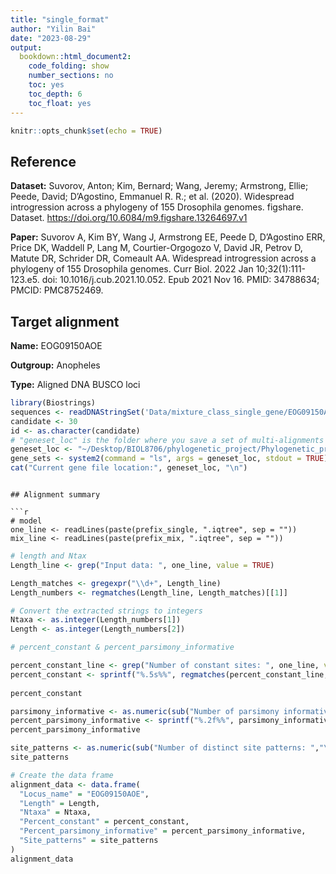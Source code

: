 ```yaml
---
title: "single_format"
author: "Yilin Bai"
date: "2023-08-29"
output: 
  bookdown::html_document2:
    code_folding: show
    number_sections: no
    toc: yes
    toc_depth: 6
    toc_float: yes
---
```


```r
knitr::opts_chunk$set(echo = TRUE)
```

## Reference

**Dataset:** Suvorov, Anton; Kim, Bernard; Wang, Jeremy; Armstrong, Ellie; Peede, David; D'Agostino, Emmanuel R. R.; et al. (2020). Widespread introgression across a phylogeny of 155 Drosophila genomes. figshare. Dataset. <https://doi.org/10.6084/m9.figshare.13264697.v1>

**Paper:** Suvorov A, Kim BY, Wang J, Armstrong EE, Peede D, D'Agostino ERR, Price DK, Waddell P, Lang M, Courtier-Orgogozo V, David JR, Petrov D, Matute DR, Schrider DR, Comeault AA. Widespread introgression across a phylogeny of 155 Drosophila genomes. Curr Biol. 2022 Jan 10;32(1):111-123.e5. doi: 10.1016/j.cub.2021.10.052. Epub 2021 Nov 16. PMID: 34788634; PMCID: PMC8752469.

## Target alignment

**Name:** EOG09150AOE

**Outgroup:** Anopheles

**Type:** Aligned DNA BUSCO loci

```r
library(Biostrings)
sequences <- readDNAStringSet('Data/mixture_class_single_gene/EOG09150A0E.fna.aln')
candidate <- 30
id <- as.character(candidate)
# "geneset_loc" is the folder where you save a set of multi-alignments
geneset_loc <- "~/Desktop/BIOL8706/phylogenetic_project/Phylogenetic_project/drosophila_introgression_data/busco_msa_anopheles"
gene_sets <- system2(command = "ls", args = geneset_loc, stdout = TRUE)
cat("Current gene file location:", geneset_loc, "\n")

```
```

## Alignment summary

```r
# model
one_line <- readLines(paste(prefix_single, ".iqtree", sep = ""))
mix_line <- readLines(paste(prefix_mix, ".iqtree", sep = ""))
```

```r
# length and Ntax
Length_line <- grep("Input data: ", one_line, value = TRUE)

Length_matches <- gregexpr("\\d+", Length_line)
Length_numbers <- regmatches(Length_line, Length_matches)[[1]]

# Convert the extracted strings to integers
Ntaxa <- as.integer(Length_numbers[1])
Length <- as.integer(Length_numbers[2])
```

```r
# percent_constant & percent_parsimony_informative

percent_constant_line <- grep("Number of constant sites: ", one_line, value = TRUE)
percent_constant <- sprintf("%.5s%%", regmatches(percent_constant_line, regexpr("\\d+\\.\\d+%\\s+", percent_constant_line)))
                            
percent_constant

parsimony_informative <- as.numeric(sub("Number of parsimony informative sites: ","\\1",grep("Number of parsimony informative sites: ", one_line, value = TRUE))) 
percent_parsimony_informative <- sprintf("%.2f%%", parsimony_informative / Length * 100)
percent_parsimony_informative

site_patterns <- as.numeric(sub("Number of distinct site patterns: ","\\1",grep("Number of distinct site patterns: ", one_line, value = TRUE)))
site_patterns
```

```r
# Create the data frame
alignment_data <- data.frame(
  "Locus_name" = "EOG09150AOE",
  "Length" = Length,
  "Ntaxa" = Ntaxa,
  "Percent_constant" = percent_constant,
  "Percent_parsimony_informative" = percent_parsimony_informative,
  "Site_patterns" = site_patterns
)
alignment_data
```